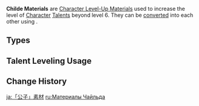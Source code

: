 {{Terminology Infobox
|image        = Enemy Childe Icon.png
|type         = Item Groups
|type2        = Character Level-Up Materials
|type3        = Weekly Boss Drops
|type4        = Weekly Boss Drop Groups
|source1      = Lv. 70+ [[Enter the Golden House]] Reward
}}
'''Childe Materials''' are [[Character Level-Up Material]]s used to increase the level of [[Character]] [[Talents]] beyond level 6. They can be [[converting|converted]] into each other using {{Item|Dream Solvent}}.

==Types==
{{Items by Category List|Childe Materials}}

==Talent Leveling Usage==
{{Talent Leveling Usage|item=Shadow of the Warrior}}
{{Talent Leveling Usage|item=Shard of a Foul Legacy}}
{{Talent Leveling Usage|item=Tusk of Monoceros Caeli}}

==Change History==
{{Change History|1.1}}
[[Category:Childe Materials| ]]

[[ja:「公子」素材]]
[[ru:Материалы Чайльда]]